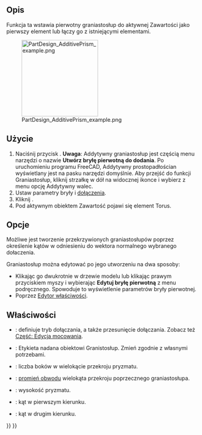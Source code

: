 <languages/>

{{Docnav/pl
|[[PartDesign_AdditiveTorus/pl|Addytywny torus]]
|[[PartDesign_AdditiveWedge/pl|Addytywny klin]]
|[[PartDesign_Workbench/pl|środowisko pracy Projekt Części]]
|IconL=PartDesign_AdditiveTorus.svg
|IconR=PartDesign_AdditiveWedge.svg
|IconC=Workbench_PartDesign.svg
}}

{{GuiCommand/pl
|Name=PartDesign AdditivePrism
|Name/pl=Projekt Części: Addytywny graniastosłup
|MenuLocation=Projekt Części → Utwórz cechę przez dodanie → Addytywny graniastosłup
|Workbenches=[[PartDesign_Workbench/pl|Projekt Części]]
|Version=0.17
|SeeAlso=[[PartDesign_CompPrimitiveAdditive/pl|Komponent bryła pierwotna do dodania]], [[PartDesign_SubtractivePrism/pl|Subtraktywny graniastosłup]]
}}

<span id="Description"></span>
==Opis==

Funkcja ta wstawia pierwotny graniastosłup do aktywnej Zawartości jako pierwszy element lub łączy go z istniejącymi elementami.

[[File:PartDesign_AdditivePrism_example.png|200px]]

<span id="Usage"></span>
==Użycie==

# Naciśnij przycisk {{Button|[[Image:PartDesign AdditivePrism.svg|24px]] '''Addytywny graniastosłup'''}}. '''Uwaga''': Addytywny graniastosłup jest częścią menu narzędzi o nazwie '''Utwórz bryłę pierwotną do dodania'''. Po uruchomieniu programu FreeCAD, Addytywny prostopadłościan wyświetlany jest na pasku narzędzi domyślnie. Aby przejść do funkcji Graniastosłup, kliknij strzałkę w dół na widocznej ikonce i wybierz z menu opcję Addytywny walec.
# Ustaw parametry bryły i [[Part_EditAttachment/pl|dołączenia]].
# Kliknij {{Button|OK}}.
# Pod aktywnym obiektem Zawartość pojawi się element Torus.

<span id="Options"></span>
==Opcje==

Możliwe jest tworzenie przekrzywionych graniastosłupów poprzez określenie kątów w odniesieniu do wektora normalnego wybranego dołaczenia.

Graniastosłup można edytować po jego utworzeniu na dwa sposoby:
* Klikając go dwukrotnie w drzewie modelu lub klikając prawym przyciskiem myszy i wybierając '''Edytuj bryłę pierwotną''' z menu podręcznego. Spowoduje to wyświetlenie parametrów bryły pierwotnej.
* Poprzez [[Property_editor/pl|Edytor właściwości]].

<span id="Properties"></span>
==Właściwości==

* {{PropertyData|Dołączenie}}: definiuje tryb dołączania, a także przesunięcie dołączania. Zobacz też [[Part_EditAttachment/pl|Część: Edycja mocowania]].
* {{PropertyData|Etykieta}}: Etykieta nadana obiektowi Granistosłup. Zmień zgodnie z własnymi potrzebami.
* {{PropertyData|Wielokąt}}: liczba boków w wielokącie przekroju pryzmatu.
* {{PropertyData|Obwód}}: [https://en.wikipedia.org/wiki/Circumscribed_circle promień obwodu] wielokąta przekroju poprzecznego graniastosłupa.
* {{PropertyData|Wysokość}}: wysokość pryzmatu.
* {{PropertyData|Pierwszy kąt}}: kąt w pierwszym kierunku.
* {{PropertyData|Drugi kąt}}: kąt w drugim kierunku.


{{Docnav/pl
|[[PartDesign_AdditiveTorus/pl|Addytywny torus]]
|[[PartDesign_AdditiveWedge/pl|Addytywny klin]]
|[[PartDesign_Workbench/pl|środowisko pracy Projekt Części]]
|IconL=PartDesign_AdditiveTorus.svg
|IconR=PartDesign_AdditiveWedge.svg
|IconC=Workbench_PartDesign.svg
}}

{{PartDesign_Tools_navi{{#translation:}}}}
{{Userdocnavi{{#translation:}}}}